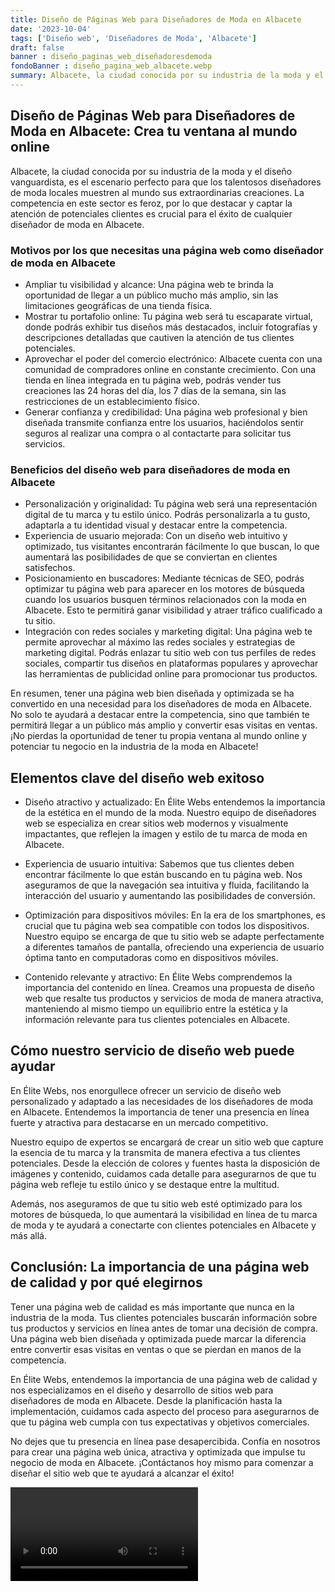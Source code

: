```yaml
---
title: Diseño de Páginas Web para Diseñadores de Moda en Albacete
date: '2023-10-04'
tags: ['Diseño web', 'Diseñadores de Moda', 'Albacete']
draft: false
banner : diseño_paginas_web_diseñadoresdemoda
fondoBanner : diseño_pagina_web_albacete.webp
summary: Albacete, la ciudad conocida por su industria de la moda y el diseño vanguardista, es el escenario perfecto para que los talentosos diseñadores de moda locales muestren al mundo sus extraordinarias creaciones. La competencia en este sector es feroz, por lo que destacar y captar la atención de potenciales clientes es crucial para el éxito de cualquier diseñador de moda en Albacete.
---
```


## Diseño de Páginas Web para Diseñadores de Moda en Albacete: Crea tu ventana al mundo online

Albacete, la ciudad conocida por su industria de la moda y el diseño vanguardista, es el escenario perfecto para que los talentosos diseñadores de moda locales muestren al mundo sus extraordinarias creaciones. La competencia en este sector es feroz, por lo que destacar y captar la atención de potenciales clientes es crucial para el éxito de cualquier diseñador de moda en Albacete.

### Motivos por los que necesitas una página web como diseñador de moda en Albacete
- Ampliar tu visibilidad y alcance: Una página web te brinda la oportunidad de llegar a un público mucho más amplio, sin las limitaciones geográficas de una tienda física.
- Mostrar tu portafolio online: Tu página web será tu escaparate virtual, donde podrás exhibir tus diseños más destacados, incluir fotografías y descripciones detalladas que cautiven la atención de tus clientes potenciales.
- Aprovechar el poder del comercio electrónico: Albacete cuenta con una comunidad de compradores online en constante crecimiento. Con una tienda en línea integrada en tu página web, podrás vender tus creaciones las 24 horas del día, los 7 días de la semana, sin las restricciones de un establecimiento físico.
- Generar confianza y credibilidad: Una página web profesional y bien diseñada transmite confianza entre los usuarios, haciéndolos sentir seguros al realizar una compra o al contactarte para solicitar tus servicios.

### Beneficios del diseño web para diseñadores de moda en Albacete
- Personalización y originalidad: Tu página web será una representación digital de tu marca y tu estilo único. Podrás personalizarla a tu gusto, adaptarla a tu identidad visual y destacar entre la competencia.
- Experiencia de usuario mejorada: Con un diseño web intuitivo y optimizado, tus visitantes encontrarán fácilmente lo que buscan, lo que aumentará las posibilidades de que se conviertan en clientes satisfechos.
- Posicionamiento en buscadores: Mediante técnicas de SEO, podrás optimizar tu página web para aparecer en los motores de búsqueda cuando los usuarios busquen términos relacionados con la moda en Albacete. Esto te permitirá ganar visibilidad y atraer tráfico cualificado a tu sitio.
- Integración con redes sociales y marketing digital: Una página web te permite aprovechar al máximo las redes sociales y estrategias de marketing digital. Podrás enlazar tu sitio web con tus perfiles de redes sociales, compartir tus diseños en plataformas populares y aprovechar las herramientas de publicidad online para promocionar tus productos.

En resumen, tener una página web bien diseñada y optimizada se ha convertido en una necesidad para los diseñadores de moda en Albacete. No solo te ayudará a destacar entre la competencia, sino que también te permitirá llegar a un público más amplio y convertir esas visitas en ventas. ¡No pierdas la oportunidad de tener tu propia ventana al mundo online y potenciar tu negocio en la industria de la moda en Albacete!

<GifSeo />

<Cta />

## Elementos clave del diseño web exitoso

- Diseño atractivo y actualizado: En Élite Webs entendemos la importancia de la estética en el mundo de la moda. Nuestro equipo de diseñadores web se especializa en crear sitios web modernos y visualmente impactantes, que reflejen la imagen y estilo de tu marca de moda en Albacete.

- Experiencia de usuario intuitiva: Sabemos que tus clientes deben encontrar fácilmente lo que están buscando en tu página web. Nos aseguramos de que la navegación sea intuitiva y fluida, facilitando la interacción del usuario y aumentando las posibilidades de conversión.

- Optimización para dispositivos móviles: En la era de los smartphones, es crucial que tu página web sea compatible con todos los dispositivos. Nuestro equipo se encarga de que tu sitio web se adapte perfectamente a diferentes tamaños de pantalla, ofreciendo una experiencia de usuario óptima tanto en computadoras como en dispositivos móviles.

- Contenido relevante y atractivo: En Élite Webs comprendemos la importancia del contenido en línea. Creamos una propuesta de diseño web que resalte tus productos y servicios de moda de manera atractiva, manteniendo al mismo tiempo un equilibrio entre la estética y la información relevante para tus clientes potenciales en Albacete.

## Cómo nuestro servicio de diseño web puede ayudar

En Élite Webs, nos enorgullece ofrecer un servicio de diseño web personalizado y adaptado a las necesidades de los diseñadores de moda en Albacete. Entendemos la importancia de tener una presencia en línea fuerte y atractiva para destacarse en un mercado competitivo.

Nuestro equipo de expertos se encargará de crear un sitio web que capture la esencia de tu marca y la transmita de manera efectiva a tus clientes potenciales. Desde la elección de colores y fuentes hasta la disposición de imágenes y contenido, cuidamos cada detalle para asegurarnos de que tu página web refleje tu estilo único y se destaque entre la multitud.

Además, nos aseguramos de que tu sitio web esté optimizado para los motores de búsqueda, lo que aumentará la visibilidad en línea de tu marca de moda y te ayudará a conectarte con clientes potenciales en Albacete y más allá.

## Conclusión: La importancia de una página web de calidad y por qué elegirnos

Tener una página web de calidad es más importante que nunca en la industria de la moda. Tus clientes potenciales buscarán información sobre tus productos y servicios en línea antes de tomar una decisión de compra. Una página web bien diseñada y optimizada puede marcar la diferencia entre convertir esas visitas en ventas o que se pierdan en manos de la competencia.

En Élite Webs, entendemos la importancia de una página web de calidad y nos especializamos en el diseño y desarrollo de sitios web para diseñadores de moda en Albacete. Desde la planificación hasta la implementación, cuidamos cada aspecto del proceso para asegurarnos de que tu página web cumpla con tus expectativas y objetivos comerciales.

No dejes que tu presencia en línea pase desapercibida. Confía en nosotros para crear una página web única, atractiva y optimizada que impulse tu negocio de moda en Albacete. ¡Contáctanos hoy mismo para comenzar a diseñar el sitio web que te ayudará a alcanzar el éxito!

<Video />

<CtaBot job='Diseñadores de Moda' city='Albacete'/>

<Gmaps query='Albacete+españa+maps' />